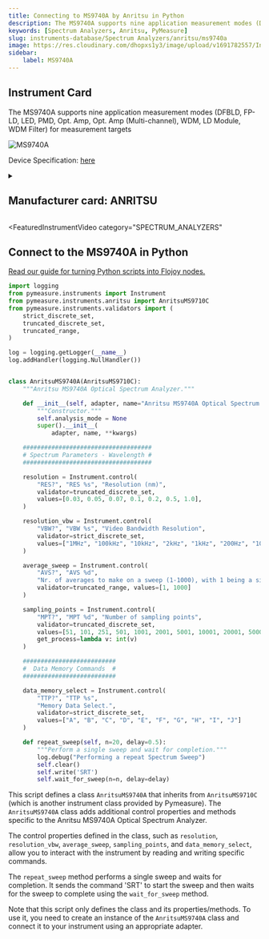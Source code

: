 ```yaml
---
title: Connecting to MS9740A by Anritsu in Python
description: The MS9740A supports nine application measurement modes (DFBLD, FP-LD, LED, PMD, Opt. Amp, Opt. Amp (Multi-channel), WDM, LD Module, WDM Filter) for measurement targets
keywords: [Spectrum Analyzers, Anritsu, PyMeasure] 
slug: instruments-database/Spectrum Analyzers/anritsu/ms9740a 
image: https://res.cloudinary.com/dhopxs1y3/image/upload/v1691782557/Instruments/Spectrum%20Analyzers/MS9740A/MS9740A.png
sidebar:
    label: MS9740A 
---
```



## Instrument Card

The MS9740A supports nine application measurement modes (DFBLD, FP-LD, LED, PMD, Opt. Amp, Opt. Amp (Multi-channel), WDM, LD Module, WDM Filter) for measurement targets

![MS9740A](https://res.cloudinary.com/dhopxs1y3/image/upload/v1691782557/Instruments/Spectrum%20Analyzers/MS9740A/MS9740A.png)

Device Specification: [here](https://dl.cdn-anritsu.com/en-en/test-measurement/files/Brochures-Datasheets-Catalogs/Brochure/ms9740a-e11000.pdf)

<details style={{ marginTop: "15px"}}>
<summary><h2 style={{display:'inline'}}>Manufacturer card: ANRITSU</h2></summary>

![ANRITSU](https://res.cloudinary.com/dhopxs1y3/image/upload/v1692125977/Instruments/Vendor%20Logos/Anritsu.png)

**Anritsu** Has Testing Solutions for Automotive, Government, Data Center, & IoT Industries. Test Solutions for IoT Devices, Government Radar, Automotive, & Signal Integrity.

- Headquarters: JAPAN
- Yearly Revenue (millions, USD): 670
- Vendor Website: [here](https://www.anritsu.com/en-us/)

</details>


<FeaturedInstrumentVideo
  category="SPECTRUM_ANALYZERS"
></FeaturedInstrumentVideo>

## Connect to the MS9740A in Python

[Read our guide for turning Python scripts into Flojoy nodes.](https://docs.flojoy.ai/contribution/blocks/custom-flojoy-block/)



<Tabs>
<TabItem value="Flojoy" label="Flojoy" className="flojoy-instrument-tabs">

<SectionsCard category="SPECTRUM_ANALYZERS" manufacturer="Anritsu"></SectionsCard>

</TabItem>
<TabItem value="PyMeasure" label="PyMeasure">


```python
import logging
from pymeasure.instruments import Instrument
from pymeasure.instruments.anritsu import AnritsuMS9710C
from pymeasure.instruments.validators import (
    strict_discrete_set,
    truncated_discrete_set,
    truncated_range,
)

log = logging.getLogger(__name__)
log.addHandler(logging.NullHandler())


class AnritsuMS9740A(AnritsuMS9710C):
    """Anritsu MS9740A Optical Spectrum Analyzer."""

    def __init__(self, adapter, name="Anritsu MS9740A Optical Spectrum Analyzer", **kwargs):
        """Constructor."""
        self.analysis_mode = None
        super().__init__(
            adapter, name, **kwargs)

    ####################################
    # Spectrum Parameters - Wavelength #
    ####################################

    resolution = Instrument.control(
        "RES?", "RES %s", "Resolution (nm)",
        validator=truncated_discrete_set,
        values=[0.03, 0.05, 0.07, 0.1, 0.2, 0.5, 1.0],
    )

    resolution_vbw = Instrument.control(
        "VBW?", "VBW %s", "Video Bandwidth Resolution",
        validator=strict_discrete_set,
        values=["1MHz", "100kHz", "10kHz", "2kHz", "1kHz", "200Hz", "100Hz", "10Hz"]
    )

    average_sweep = Instrument.control(
        "AVS?", "AVS %d",
        "Nr. of averages to make on a sweep (1-1000), with 1 being a single (non-averaged) sweep",
        validator=truncated_range, values=[1, 1000]
    )

    sampling_points = Instrument.control(
        "MPT?", "MPT %d", "Number of sampling points",
        validator=truncated_discrete_set,
        values=[51, 101, 251, 501, 1001, 2001, 5001, 10001, 20001, 50001],
        get_process=lambda v: int(v)
    )

    ##########################
    #  Data Memory Commands  #
    ##########################

    data_memory_select = Instrument.control(
        "TTP?", "TTP %s",
        "Memory Data Select.",
        validator=strict_discrete_set,
        values=["A", "B", "C", "D", "E", "F", "G", "H", "I", "J"]
    )

    def repeat_sweep(self, n=20, delay=0.5):
        """Perform a single sweep and wait for completion."""
        log.debug("Performing a repeat Spectrum Sweep")
        self.clear()
        self.write('SRT')
        self.wait_for_sweep(n=n, delay=delay)
```

This script defines a class `AnritsuMS9740A` that inherits from `AnritsuMS9710C` (which is another instrument class provided by Pymeasure). The `AnritsuMS9740A` class adds additional control properties and methods specific to the Anritsu MS9740A Optical Spectrum Analyzer.

The control properties defined in the class, such as `resolution`, `resolution_vbw`, `average_sweep`, `sampling_points`, and `data_memory_select`, allow you to interact with the instrument by reading and writing specific commands.

The `repeat_sweep` method performs a single sweep and waits for completion. It sends the command 'SRT' to start the sweep and then waits for the sweep to complete using the `wait_for_sweep` method.

Note that this script only defines the class and its properties/methods. To use it, you need to create an instance of the `AnritsuMS9740A` class and connect it to your instrument using an appropriate adapter.

</TabItem>
</Tabs>
